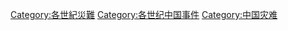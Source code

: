 [[Category:各世紀災難|Category:各世紀災難]]
[[Category:各世纪中国事件|Category:各世纪中国事件]]
[[Category:中国灾难|Category:中国灾难]]